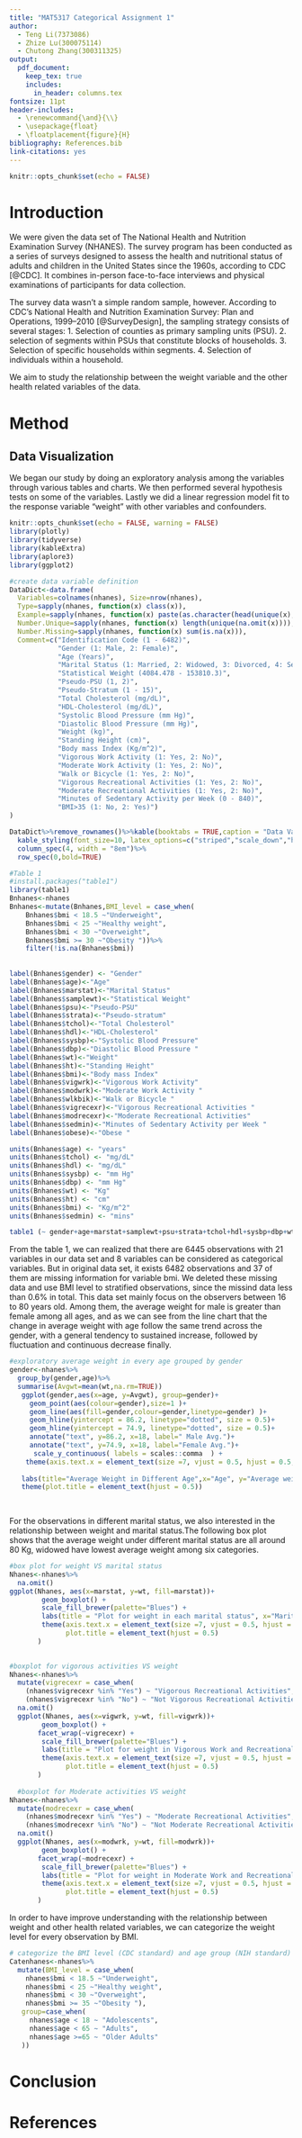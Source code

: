 ```yaml
---
title: "MAT5317 Categorical Assignment 1"
author: 
  - Teng Li(7373086)
  - Zhize Lu(300075114) 
  - Chutong Zhang(300311325)
output: 
  pdf_document: 
    keep_tex: true
    includes:
      in_header: columns.tex
fontsize: 11pt
header-includes: 
  - \renewcommand{\and}{\\}
  - \usepackage{float}
  - \floatplacement{figure}{H}
bibliography: References.bib
link-citations: yes
---
```


```r
knitr::opts_chunk$set(echo = FALSE)
```

# Introduction

We were given the data set of The National Health and Nutrition Examination Survey (NHANES). The survey program has been conducted as a series of surveys designed to assess the health and nutritional status of adults and children in the United States since the 1960s, according to CDC [@CDC]. It combines in-person face-to-face interviews and physical examinations of participants for data collection.

The survey data wasn't a simple random sample, however. According to CDC's National Health and Nutrition Examination Survey: Plan and Operations, 1999--2010 [@SurveyDesign], the sampling strategy consists of several stages: 1. Selection of counties as primary sampling units (PSU). 2. selection of segments within PSUs that constitute blocks of households. 3. Selection of specific households within segments. 4. Selection of individuals within a household.

We aim to study the relationship between the weight variable and the other health related variables of the data.

# Method
## Data Visualization
We began our study by doing an exploratory analysis among the variables through various tables and charts. We then performed several hypothesis tests on some of the variables. Lastly we did a linear regression model fit to the response variable "weight" with other variables and confounders.

```r
knitr::opts_chunk$set(echo = FALSE, warning = FALSE)
library(plotly)
library(tidyverse)
library(kableExtra)
library(aplore3)
library(ggplot2)
```

```r
#create data variable definition
DataDict<-data.frame(
  Variables=colnames(nhanes), Size=nrow(nhanes), 
  Type=sapply(nhanes, function(x) class(x)),
  Example=sapply(nhanes, function(x) paste(as.character(head(unique(x),3)), collapse = ", ")),
  Number.Unique=sapply(nhanes, function(x) length(unique(na.omit(x)))),
  Number.Missing=sapply(nhanes, function(x) sum(is.na(x))),
  Comment=c("Identification Code (1 - 6482)",
            "Gender (1: Male, 2: Female)",
            "Age (Years)",
            "Marital Status (1: Married, 2: Widowed, 3: Divorced, 4: Separated, 5: Never Married, 6: Living Together)",
            "Statistical Weight (4084.478 - 153810.3)",
            "Pseudo-PSU (1, 2)",
            "Pseudo-Stratum (1 - 15)",
            "Total Cholesterol (mg/dL)",
            "HDL-Cholesterol (mg/dL)",
            "Systolic Blood Pressure (mm Hg)",
            "Diastolic Blood Pressure (mm Hg)",
            "Weight (kg)", 
            "Standing Height (cm)",  
            "Body mass Index (Kg/m^2)",
            "Vigorous Work Activity (1: Yes, 2: No)",
            "Moderate Work Activity (1: Yes, 2: No)",
            "Walk or Bicycle (1: Yes, 2: No)",
            "Vigorous Recreational Activities (1: Yes, 2: No)",
            "Moderate Recreational Activities (1: Yes, 2: No)",
            "Minutes of Sedentary Activity per Week (0 - 840)",
            "BMI>35 (1: No, 2: Yes)")
)

DataDict%>%remove_rownames()%>%kable(booktabs = TRUE,caption = "Data Variable Definition")%>%
  kable_styling(font_size=10, latex_options=c("striped","scale_down","hold_position"))%>%
  column_spec(4, width = "8em")%>%
  row_spec(0,bold=TRUE)
```



```r
#Table 1 
#install.packages("table1")
library(table1)
Bnhanes<-nhanes
Bnhanes<-mutate(Bnhanes,BMI_level = case_when(
    Bnhanes$bmi < 18.5 ~"Underweight",
    Bnhanes$bmi < 25 ~"Healthy weight",
    Bnhanes$bmi < 30 ~"Overweight",
    Bnhanes$bmi >= 30 ~"Obesity "))%>%
    filter(!is.na(Bnhanes$bmi))
  
  
label(Bnhanes$gender) <- "Gender"
label(Bnhanes$age)<-"Age"
label(Bnhanes$marstat)<-"Marital Status"
label(Bnhanes$samplewt)<-"Statistical Weight"
label(Bnhanes$psu)<-"Pseudo-PSU"
label(Bnhanes$strata)<-"Pseudo-stratum"
label(Bnhanes$tchol)<-"Total Cholesterol"
label(Bnhanes$hdl)<-"HDL-Cholesterol"
label(Bnhanes$sysbp)<-"Systolic Blood Pressure"
label(Bnhanes$dbp)<-"Diastolic Blood Pressure "
label(Bnhanes$wt)<-"Weight"
label(Bnhanes$ht)<-"Standing Height"
label(Bnhanes$bmi)<-"Body mass Index"
label(Bnhanes$vigwrk)<-"Vigorous Work Activity"
label(Bnhanes$modwrk)<-"Moderate Work Activity "
label(Bnhanes$wlkbik)<-"Walk or Bicycle "
label(Bnhanes$vigrecexr)<-"Vigorous Recreational Activities "
label(Bnhanes$modrecexr)<-"Moderate Recreational Activities"
label(Bnhanes$sedmin)<-"Minutes of Sedentary Activity per Week "
label(Bnhanes$obese)<-"Obese "

units(Bnhanes$age) <- "years"
units(Bnhanes$tchol) <- "mg/dL"
units(Bnhanes$hdl) <- "mg/dL"
units(Bnhanes$sysbp) <- "mm Hg"
units(Bnhanes$dbp) <- "mm Hg"
units(Bnhanes$wt) <- "Kg"
units(Bnhanes$ht) <- "cm"
units(Bnhanes$bmi) <- "Kg/m^2"
units(Bnhanes$sedmin) <- "mins"

table1 (~ gender+age+marstat+samplewt+psu+strata+tchol+hdl+sysbp+dbp+wt+ht+vigwrk+modwrk+wlkbik+vigrecexr+modrecexr+sedmin+obese | BMI_level, data=Bnhanes)
```

From the table 1, we can realized that there are 6445 observations with 21 variables in our data set and 8 variables can be considered as categorical variables. But in original data set, it exists 6482 observations and 37 of them are missing information for variable bmi. We deleted these missing data and use BMI level to stratified observations, since the missind data less than 0.6% in total. This data set mainly focus on the observers between 16 to 80 years old. Among them, the average weight for male is greater than female among all ages, and as we can see from the line chart that the change in average weight with age follow the same trend across the gender, with a general tendency to sustained increase, followed by fluctuation and continuous decrease finally.
```r
#exploratory average weight in every age grouped by gender
gender<-nhanes%>%
  group_by(gender,age)%>%
  summarise(Avgwt=mean(wt,na.rm=TRUE))
   ggplot(gender,aes(x=age, y=Avgwt), group=gender)+
     geom_point(aes(colour=gender),size=1 )+
     geom_line(aes(fill=gender,colour=gender,linetype=gender) )+
     geom_hline(yintercept = 86.2, linetype="dotted", size = 0.5)+
     geom_hline(yintercept = 74.9, linetype="dotted", size = 0.5)+
     annotate("text", y=86.2, x=18, label=" Male Avg.")+
     annotate("text", y=74.9, x=18, label="Female Avg.")+
      scale_y_continuous( labels = scales::comma  ) +
    theme(axis.text.x = element_text(size =7, vjust = 0.5, hjust = 0.5, angle = 45))+
   
   labs(title="Average Weight in Different Age",x="Age", y="Average weight (Kg)")+
   theme(plot.title = element_text(hjust = 0.5))
      
    
```

For the observations in different marital status, we also interested in the relationship between weight and marital status.The following box plot shows that the average weight under different marital status are all around 80 Kg, widowed have lowest average weight among six categories.
```r
#box plot for weight VS marital status
Nhanes<-nhanes%>%
  na.omit()
ggplot(Nhanes, aes(x=marstat, y=wt, fill=marstat))+
        geom_boxplot() + 
        scale_fill_brewer(palette="Blues") +
        labs(title = "Plot for weight in each marital status", x="Marital Status", y="Weight (Kg)")+
        theme(axis.text.x = element_text(size =7, vjust = 0.5, hjust = 0.5, angle = 45),
              plot.title = element_text(hjust = 0.5)
       )

  
#boxplot for vigorous activities VS weight
Nhanes<-nhanes%>%
  mutate(vigrecexr = case_when(
    (nhanes$vigrecexr %in% "Yes") ~ "Vigorous Recreational Activities",
    (nhanes$vigrecexr %in% "No") ~ "Not Vigorous Recreational Activities"))%>%
  na.omit()
  ggplot(Nhanes, aes(x=vigwrk, y=wt, fill=vigwrk))+
        geom_boxplot() + 
       facet_wrap(~vigrecexr) +
        scale_fill_brewer(palette="Blues") +
        labs(title = "Plot for weight in Vigorous Work and Recreational Activity", x=" Vigorous Work Activity", y="Weight (Kg)")+
        theme(axis.text.x = element_text(size =7, vjust = 0.5, hjust = 0.5, angle = 45),
              plot.title = element_text(hjust = 0.5)
       )
  
  #boxplot for Moderate activities VS weight
Nhanes<-nhanes%>%
  mutate(modrecexr = case_when(
    (nhanes$modrecexr %in% "Yes") ~ "Moderate Recreational Activities",
    (nhanes$modrecexr %in% "No") ~ "Not Moderate Recreational Activities"))%>%
  na.omit()
  ggplot(Nhanes, aes(x=modwrk, y=wt, fill=modwrk))+
        geom_boxplot() + 
       facet_wrap(~modrecexr) +
        scale_fill_brewer(palette="Blues") +
        labs(title = "Plot for weight in Moderate Work and Recreational Activity", x=" Moderate Work Activity", y="Weight (Kg)")+
        theme(axis.text.x = element_text(size =7, vjust = 0.5, hjust = 0.5, angle = 45),
              plot.title = element_text(hjust = 0.5)
       )
```

In order to have improve understanding with the relationship between weight and other health related variables, we can categorize the weight level for every observation by BMI.
```r
# categorize the BMI level (CDC standard) and age group (NIH standard)
Catenhanes<-nhanes%>%
  mutate(BMI_level = case_when(
    nhanes$bmi < 18.5 ~"Underweight",
    nhanes$bmi < 25 ~"Healthy weight",
    nhanes$bmi < 30 ~"Overweight",
    nhanes$bmi >= 35 ~"Obesity "),
   group=case_when(
     nhanes$age < 18 ~ "Adolescents",
     nhanes$age < 65 ~ "Adults",
     nhanes$age >=65 ~ "Older Adults"
   ))

```



# Conclusion

# References
